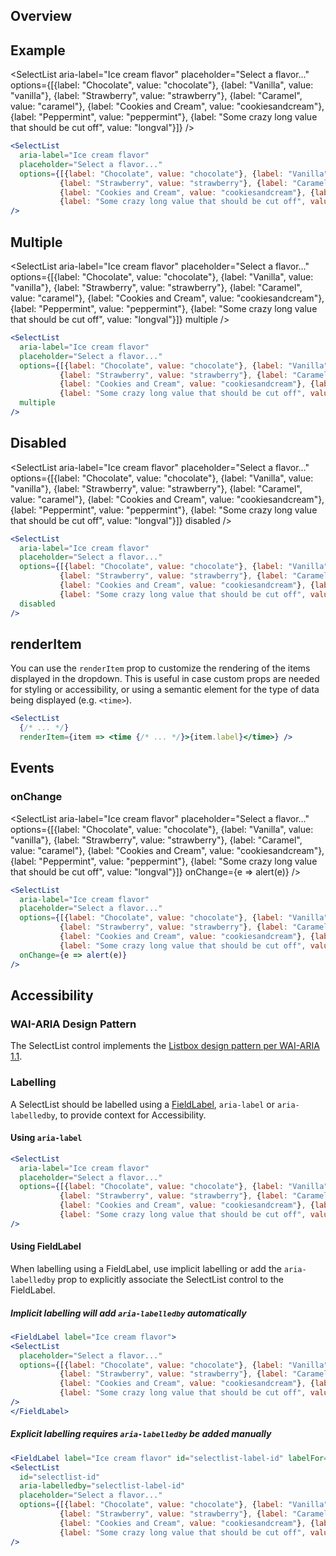
## Overview

## Example

<SelectList
  aria-label="Ice cream flavor"
  placeholder="Select a flavor..."
  options={[{label: "Chocolate", value: "chocolate"}, {label: "Vanilla", value: "vanilla"},
           {label: "Strawberry", value: "strawberry"}, {label: "Caramel", value: "caramel"},
           {label: "Cookies and Cream", value: "cookiesandcream"}, {label: "Peppermint", value: "peppermint"},
           {label: "Some crazy long value that should be cut off", value: "longval"}]}
/>

```jsx
<SelectList
  aria-label="Ice cream flavor"
  placeholder="Select a flavor..."
  options={[{label: "Chocolate", value: "chocolate"}, {label: "Vanilla", value: "vanilla"},
           {label: "Strawberry", value: "strawberry"}, {label: "Caramel", value: "caramel"},
           {label: "Cookies and Cream", value: "cookiesandcream"}, {label: "Peppermint", value: "peppermint"},
           {label: "Some crazy long value that should be cut off", value: "longval"}]}
/>
```

## Multiple

<SelectList
  aria-label="Ice cream flavor"
  placeholder="Select a flavor..."
  options={[{label: "Chocolate", value: "chocolate"}, {label: "Vanilla", value: "vanilla"},
           {label: "Strawberry", value: "strawberry"}, {label: "Caramel", value: "caramel"},
           {label: "Cookies and Cream", value: "cookiesandcream"}, {label: "Peppermint", value: "peppermint"},
           {label: "Some crazy long value that should be cut off", value: "longval"}]}
  multiple
/>

```jsx
<SelectList
  aria-label="Ice cream flavor"
  placeholder="Select a flavor..."
  options={[{label: "Chocolate", value: "chocolate"}, {label: "Vanilla", value: "vanilla"},
           {label: "Strawberry", value: "strawberry"}, {label: "Caramel", value: "caramel"},
           {label: "Cookies and Cream", value: "cookiesandcream"}, {label: "Peppermint", value: "peppermint"},
           {label: "Some crazy long value that should be cut off", value: "longval"}]}
  multiple
/>
```

## Disabled

<SelectList
  aria-label="Ice cream flavor"
  placeholder="Select a flavor..."
  options={[{label: "Chocolate", value: "chocolate"}, {label: "Vanilla", value: "vanilla"},
           {label: "Strawberry", value: "strawberry"}, {label: "Caramel", value: "caramel"},
           {label: "Cookies and Cream", value: "cookiesandcream"}, {label: "Peppermint", value: "peppermint"},
           {label: "Some crazy long value that should be cut off", value: "longval"}]}
  disabled
/>

```jsx
<SelectList
  aria-label="Ice cream flavor"
  placeholder="Select a flavor..."
  options={[{label: "Chocolate", value: "chocolate"}, {label: "Vanilla", value: "vanilla"},
           {label: "Strawberry", value: "strawberry"}, {label: "Caramel", value: "caramel"},
           {label: "Cookies and Cream", value: "cookiesandcream"}, {label: "Peppermint", value: "peppermint"},
           {label: "Some crazy long value that should be cut off", value: "longval"}]}
  disabled
/>
```

## renderItem

You can use the `renderItem` prop to customize the rendering of the items displayed in the dropdown.
This is useful in case custom props are needed for styling or accessibility, or using a semantic
element for the type of data being displayed (e.g. `<time>`).

```jsx
<SelectList
  {/* ... */}
  renderItem={item => <time {/* ... */}>{item.label}</time>} />
```

## Events

### onChange

<SelectList
  aria-label="Ice cream flavor"
  placeholder="Select a flavor..."
  options={[{label: "Chocolate", value: "chocolate"}, {label: "Vanilla", value: "vanilla"},
           {label: "Strawberry", value: "strawberry"}, {label: "Caramel", value: "caramel"},
           {label: "Cookies and Cream", value: "cookiesandcream"}, {label: "Peppermint", value: "peppermint"},
           {label: "Some crazy long value that should be cut off", value: "longval"}]}
  onChange={e => alert(e)}
/>

```jsx
<SelectList
  aria-label="Ice cream flavor"
  placeholder="Select a flavor..."
  options={[{label: "Chocolate", value: "chocolate"}, {label: "Vanilla", value: "vanilla"},
           {label: "Strawberry", value: "strawberry"}, {label: "Caramel", value: "caramel"},
           {label: "Cookies and Cream", value: "cookiesandcream"}, {label: "Peppermint", value: "peppermint"},
           {label: "Some crazy long value that should be cut off", value: "longval"}]}
  onChange={e => alert(e)}
/>
```

## Accessibility

### WAI-ARIA Design Pattern

The SelectList control implements the [Listbox design pattern per WAI-ARIA 1.1](https://www.w3.org/TR/wai-aria-practices-1.1/#Listbox).

### Labelling

A SelectList should be labelled using a [FieldLabel](/components/FieldLabel), `aria-label` or `aria-labelledby`, to provide context for Accessibility.

#### Using `aria-label`

```jsx
<SelectList
  aria-label="Ice cream flavor"
  placeholder="Select a flavor..."
  options={[{label: "Chocolate", value: "chocolate"}, {label: "Vanilla", value: "vanilla"},
           {label: "Strawberry", value: "strawberry"}, {label: "Caramel", value: "caramel"},
           {label: "Cookies and Cream", value: "cookiesandcream"}, {label: "Peppermint", value: "peppermint"},
           {label: "Some crazy long value that should be cut off", value: "longval"}]}
/>
```

#### Using FieldLabel

When labelling using a FieldLabel, use implicit labelling or add the `aria-labelledby` prop to explicitly associate the SelectList control to the FieldLabel.

##### Implicit labelling will add `aria-labelledby` automatically

<FieldLabel label="Ice cream flavor">
<SelectList
  placeholder="Select a flavor..."
  options={[{label: "Chocolate", value: "chocolate"}, {label: "Vanilla", value: "vanilla"},
           {label: "Strawberry", value: "strawberry"}, {label: "Caramel", value: "caramel"},
           {label: "Cookies and Cream", value: "cookiesandcream"}, {label: "Peppermint", value: "peppermint"},
           {label: "Some crazy long value that should be cut off", value: "longval"}]}
/>
</FieldLabel>

```jsx
<FieldLabel label="Ice cream flavor">
<SelectList
  placeholder="Select a flavor..."
  options={[{label: "Chocolate", value: "chocolate"}, {label: "Vanilla", value: "vanilla"},
           {label: "Strawberry", value: "strawberry"}, {label: "Caramel", value: "caramel"},
           {label: "Cookies and Cream", value: "cookiesandcream"}, {label: "Peppermint", value: "peppermint"},
           {label: "Some crazy long value that should be cut off", value: "longval"}]}
/>
</FieldLabel>
```

##### Explicit labelling requires `aria-labelledby` be added manually

<FieldLabel label="Ice cream flavor" id="selectlist-label-id" labelFor="selectlist-id" />
<SelectList
  id="selectlist-id"
  aria-labelledby="selectlist-label-id"
  placeholder="Select a flavor..."
  options={[{label: "Chocolate", value: "chocolate"}, {label: "Vanilla", value: "vanilla"},
           {label: "Strawberry", value: "strawberry"}, {label: "Caramel", value: "caramel"},
           {label: "Cookies and Cream", value: "cookiesandcream"}, {label: "Peppermint", value: "peppermint"},
           {label: "Some crazy long value that should be cut off", value: "longval"}]}
/>

```jsx
<FieldLabel label="Ice cream flavor" id="selectlist-label-id" labelFor="selectlist-id" />
<SelectList
  id="selectlist-id"
  aria-labelledby="selectlist-label-id"
  placeholder="Select a flavor..."
  options={[{label: "Chocolate", value: "chocolate"}, {label: "Vanilla", value: "vanilla"},
           {label: "Strawberry", value: "strawberry"}, {label: "Caramel", value: "caramel"},
           {label: "Cookies and Cream", value: "cookiesandcream"}, {label: "Peppermint", value: "peppermint"},
           {label: "Some crazy long value that should be cut off", value: "longval"}]}
/>
```
